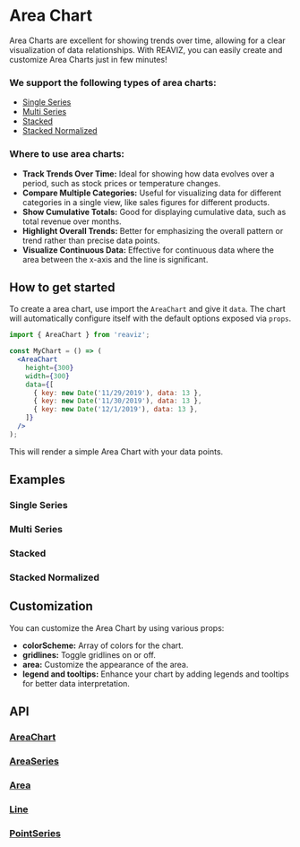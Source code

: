
# Area Chart

<Meta of={AreaChartStories} />
<Meta of={AreaChartMultiSeries} />


Area Charts are excellent for showing trends over time, allowing for a clear visualization of data relationships. 
With REAVIZ, you can easily create and customize Area Charts just in few minutes!

### We support the following types of area charts:

- [Single Series](/docs/charts/area-chart#single-series)
- [Multi Series](/docs/charts/area-chart#multi-series)
- [Stacked](/docs/charts/area-chart#stacked)
- [Stacked Normalized](/docs/charts/area-chart#stacked-normalized)

### Where to use area charts:
- **Track Trends Over Time:** Ideal for showing how data evolves over a period, such as stock prices or temperature changes.
- **Compare Multiple Categories:** Useful for visualizing data for different categories in a single view, like sales figures for different products.
- **Show Cumulative Totals:** Good for displaying cumulative data, such as total revenue over months.
- **Highlight Overall Trends:** Better for emphasizing the overall pattern or trend rather than precise data points.
- **Visualize Continuous Data:** Effective for continuous data where the area between the x-axis and the line is significant.

## How to get started

To create a area chart, use import the `AreaChart` and give it `data`. The chart
will automatically configure itself with the default options exposed via `props`.

```jsx
import { AreaChart } from 'reaviz';

const MyChart = () => (
  <AreaChart
    height={300}
    width={300}
    data={[
      { key: new Date('11/29/2019'), data: 13 },
      { key: new Date('11/30/2019'), data: 13 },
      { key: new Date('12/1/2019'), data: 13 },
    ]}
  />
);
```
This will render a simple Area Chart with your data points.


## Examples

### Single Series
<ToggleCanvas of={AreaChartStories.Simple} storybook="charts-area-chart-single-series--simple" />

### Multi Series
<ToggleCanvas of={AreaChartMultiSeries.Simple} storybook="charts-area-chart-multi-series--simple" />

### Stacked
<ToggleCanvas of={AreaChartMultiSeries.Stacked} storybook="charts-area-chart-multi-series--stacked" />

### Stacked Normalized
<ToggleCanvas of={AreaChartMultiSeries.StackedNormalized} storybook="charts-area-chart-multi-series--stacked-normalized" />

## Customization
You can customize the Area Chart by using various props:

- **colorScheme:** Array of colors for the chart.
- **gridlines:** Toggle gridlines on or off.
- **area:** Customize the appearance of the area.
- **legend and tooltips:** Enhance your chart by adding legends and tooltips for better data interpretation.

## API
### [AreaChart](https://github.com/reaviz/reaviz/blob/master/src/AreaChart/AreaChart.tsx)
<PropsTable name="AreaChart" />

### [AreaSeries](https://github.com/reaviz/reaviz/blob/master/src/AreaChart/AreaSeries/AreaSeries.tsx)
<PropsTable name="AreaSeries" />

### [Area](https://github.com/reaviz/reaviz/blob/master/src/AreaChart/AreaSeries/Area.tsx)
<PropsTable name="Area" />

### [Line](https://github.com/reaviz/reaviz/blob/master/src/AreaChart/AreaSeries/Line.tsx)
<PropsTable name="Line" />

### [PointSeries](https://github.com/reaviz/reaviz/blob/master/src/AreaChart/AreaSeries/PointSeries.tsx)
<PropsTable name="PointSeries" />
